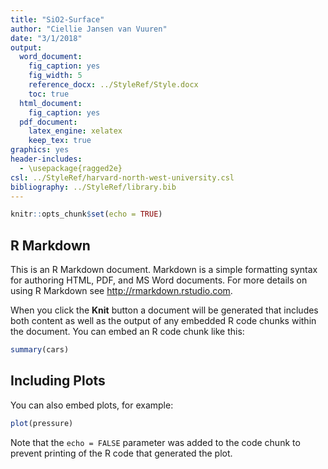 ```yaml
---
title: "SiO2-Surface"
author: "Ciellie Jansen van Vuuren"
date: "3/1/2018"
output:
  word_document:
    fig_caption: yes
    fig_width: 5
    reference_docx: ../StyleRef/Style.docx
    toc: true
  html_document:
    fig_caption: yes
  pdf_document:
    latex_engine: xelatex
    keep_tex: true
graphics: yes
header-includes:
  - \usepackage{ragged2e}
csl: ../StyleRef/harvard-north-west-university.csl
bibliography: ../StyleRef/library.bib
---
```


```r
knitr::opts_chunk$set(echo = TRUE)
```

## R Markdown

This is an R Markdown document. Markdown is a simple formatting syntax for authoring HTML, PDF, and MS Word documents. For more details on using R Markdown see <http://rmarkdown.rstudio.com>.

When you click the **Knit** button a document will be generated that includes both content as well as the output of any embedded R code chunks within the document. You can embed an R code chunk like this:

```r
summary(cars)
```

## Including Plots

You can also embed plots, for example:

```r
plot(pressure)
```

Note that the `echo = FALSE` parameter was added to the code chunk to prevent printing of the R code that generated the plot.
